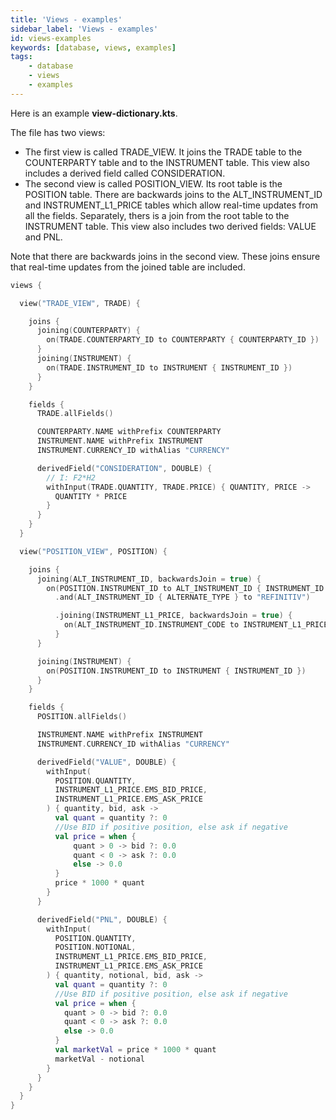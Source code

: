 ```yaml
---
title: 'Views - examples'
sidebar_label: 'Views - examples'
id: views-examples
keywords: [database, views, examples]
tags:
    - database
    - views
    - examples
---
```



Here is an example **view-dictionary.kts**.

The file has two views:

* The first view is called TRADE_VIEW. It joins the TRADE table to the COUNTERPARTY table and to the INSTRUMENT table. This view also includes a derived field called CONSIDERATION.
* The second view is called POSITION_VIEW. Its root table is the POSITION table. There are backwards joins to the ALT_INSTRUMENT_ID and INSTRUMENT_L1_PRICE tables which allow real-time updates from all the fields. Separately, thers is a join from the root table to the INSTRUMENT table. This view also includes two derived fields: VALUE and PNL.

Note that there are backwards joins in the second view. These joins ensure that real-time updates from the joined table are included.

```kotlin
views {

  view("TRADE_VIEW", TRADE) {

    joins {
      joining(COUNTERPARTY) {
        on(TRADE.COUNTERPARTY_ID to COUNTERPARTY { COUNTERPARTY_ID })
      }
      joining(INSTRUMENT) {
        on(TRADE.INSTRUMENT_ID to INSTRUMENT { INSTRUMENT_ID })
      }
    }

    fields {
      TRADE.allFields()

      COUNTERPARTY.NAME withPrefix COUNTERPARTY
      INSTRUMENT.NAME withPrefix INSTRUMENT
      INSTRUMENT.CURRENCY_ID withAlias "CURRENCY"

      derivedField("CONSIDERATION", DOUBLE) {
        // I: F2*H2
        withInput(TRADE.QUANTITY, TRADE.PRICE) { QUANTITY, PRICE ->
          QUANTITY * PRICE
        }
      }
    }
  }

  view("POSITION_VIEW", POSITION) {

    joins {
      joining(ALT_INSTRUMENT_ID, backwardsJoin = true) {
        on(POSITION.INSTRUMENT_ID to ALT_INSTRUMENT_ID { INSTRUMENT_ID })
          .and(ALT_INSTRUMENT_ID { ALTERNATE_TYPE } to "REFINITIV")

          .joining(INSTRUMENT_L1_PRICE, backwardsJoin = true) {
            on(ALT_INSTRUMENT_ID.INSTRUMENT_CODE to INSTRUMENT_L1_PRICE { INSTRUMENT_CODE })
          }
      }

      joining(INSTRUMENT) {
        on(POSITION.INSTRUMENT_ID to INSTRUMENT { INSTRUMENT_ID })
      }
    }

    fields {
      POSITION.allFields()

      INSTRUMENT.NAME withPrefix INSTRUMENT
      INSTRUMENT.CURRENCY_ID withAlias "CURRENCY"

      derivedField("VALUE", DOUBLE) {
        withInput(
          POSITION.QUANTITY,
          INSTRUMENT_L1_PRICE.EMS_BID_PRICE,
          INSTRUMENT_L1_PRICE.EMS_ASK_PRICE
        ) { quantity, bid, ask ->
          val quant = quantity ?: 0
          //Use BID if positive position, else ask if negative
          val price = when {
              quant > 0 -> bid ?: 0.0
              quant < 0 -> ask ?: 0.0
              else -> 0.0
          }
          price * 1000 * quant
        }
      }

      derivedField("PNL", DOUBLE) {
        withInput(
          POSITION.QUANTITY,
          POSITION.NOTIONAL,
          INSTRUMENT_L1_PRICE.EMS_BID_PRICE,
          INSTRUMENT_L1_PRICE.EMS_ASK_PRICE
        ) { quantity, notional, bid, ask ->
          val quant = quantity ?: 0
          //Use BID if positive position, else ask if negative
          val price = when {
            quant > 0 -> bid ?: 0.0
            quant < 0 -> ask ?: 0.0
            else -> 0.0
          }
          val marketVal = price * 1000 * quant
          marketVal - notional
        }
      }
    }
  }
}

```

